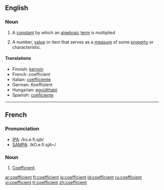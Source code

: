 ==English==

===Noun===
{{en-noun}}

# {{science}} A [[constant]] by which an [[algebraic]] [[term]] is multiplied
# A number, [[value]] or item that serves as a [[measure]] of some [[property]] or characteristic.

====Translations====
*Finnish: [[kerroin]]
*French: coefficient {{m}}
*Italian: [[coefficiente]] {{m}}
*German: Koeffizient {{m}}
*Hungarian: [[együttható]]
*Spanish: [[coeficiente]] {{m}}

----

==French==

===Pronunciation===
*[[w:IPA|IPA]]: /kɔ.e.fi.sjɑ̃/
*[[w:SAMPA|SAMPA]]: /kO.e.fi.sjA~/

===Noun===
{{fr-noun|m}}

# [[#English|Coefficient]].

[[ar:coefficient]]
[[fr:coefficient]]
[[io:coefficient]]
[[id:coefficient]]
[[ru:coefficient]]
[[vi:coefficient]]
[[tr:coefficient]]
[[zh:coefficient]]